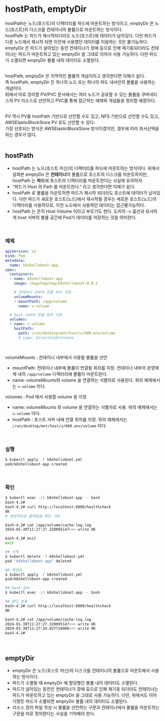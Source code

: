
# hostPath, emptyDir
hostPath는 노드(호스트)의 디렉터리를 파드에 마운트하는 방식이고, emptyDir 은 노드(호스트)의 디스크를 컨테이너의 볼륨으로 마운트하는 방식이다.<br/>
hostPath 는 파드가 재시작되더라도 노드(호스트)에 데이터가 남아있다. 다만 파드가 다른 노드에서 재시작 되면 이전에 사용했던 데이터를 이용하는 것은 불가능하다.<br/>
emptyDir 은 파드가 살아있는 동안 컨테이너가 장애 등으로 인해 재기동되더라도 컨테이너는 파드가 마운트하고 있는 emptyDir 을 그대로 이어서 사용 가능하다. 다만 파드가 소멸되면 emptyDir 볼륨 내의 데이터도 소멸된다.<br/>
<br/>

hostPath, emptyDir 은 지역적인 볼륨의 개념이라고 생각한다면 이해가 쉽다.<br/> 
즉 hostPath, emptyDir 은 하나의 노드 또는 하나의 파드 내서만의 볼륨을 사용하는 개념이다.<br/>
뒤에서 따로 정리할 PV/PVC 문서에서는 여러 노드가 공유할 수 있는 볼륨을 쿠버네티스의 PV 리소스로 선언하고 PVC를 통해 접근하는 예제와 개념들을 정리할 예정이다.<br/>
<br/>

PV 역시 PV를 hostPath 기반으로 선언할 수도 있고, NFS 기반으로 선언할 수도 있고, AWSElasticBlockStore PV 로도 선언할 수 있다.<br/>
가장 선호되는 방식은 AWSElasticBlockStore 방식이겠지만, 경우에 따라 취사선택을 하는 경우가 많다.<br/>
<br/>

## hostPath
- hostPath 는 노드(호스트 머신)의 디렉터리를 파드에 마운트하는 방식이다. 위에서 살펴본 emptyDir 은 **컨테이너**의 볼륨으로 호스트의 디스크를 마운트하지만, hostPath 는 **파드**에 호스트의 디렉터리를 마운트한다는 사실에 유의하자.
- “파드가 Host 의 Path 를 마운트한다.” 라고 생각한다면 이해가 쉽다.
- hostPath 로 볼륨을 마운트하면 파드가 재시작 되더라도 호스트에 데이터가 남아있다. 다만 파드가 새로운 호스트(노드)에서 재시작될 경우는 새로운 호스트(노드)의 디렉터리를 사용하므로, 이전 노드에서 사용하던 데이터는 접근불가능하다.
- hostPath 는 흔히 Host Volume 이라고 부르기도 한다. 도커의 -v 옵션과 유사하게 host 서버의 볼륨 공간에 Pod가 데이터를 저장하는 것을 의미한다.
<br/>

### 예제
```yaml filename="k8shelloboot.yml" {3} copy
apiVersion: v1
kind: Pod
metadata:
  name: k8shelloboot-app
spec:
  containers:
  - name: k8shelloboot-app
    image: chagchagchag/k8shelloboot:0.0.1

    # 컨테이너 내부의 연결 위치 지정
    volumeMounts:
    - mountPath: /app/volume
      name: v-volume

  # host 서버의 연결 위치 지정
  volumes:
  - name: v-volume
    hostPath:
      path: /run/desktop/mnt/host/v/000.env/volume
      # type: DirectoryOrCreate
```
<br/>

volumeMounts : 컨테이너 내부에서 사용될 볼륨을 선언

- mountPath: 컨테이너 내부에 볼륨이 연결될 위치를 지정. 컨테이너 내부의 운영체제 내의 `/app/volume` 디렉터리에 볼륨이 마운트된다.
- name: volumeMounts와 volume 을 연결하는 식별자로 사용된다. 위의 예제에서는 `v-volume` 이다.

volumes : Pod 에서 사용할 volume 을 지정

- name: volumeMounts 와 volume 을 연결하는 식별자로 사용. 위의 예제에서는 `v-volume` 이다.
- hostPath : 호스트 서버 내에 연결 위치를 지정. 위의 예제에서는 `/run/desktop/mnt/host/v/000.env/volume` 이다.
<br/>

### 실행
```bash filename="bash" {3} copy
$ kubectl apply -f k8shelloboot.yml
pod/k8shelloboot-app created
```
<br/>

### 확인
```bash filename="bash" {3} copy
$ kubectl exec -it k8shelloboot-app -- bash
bash-4.2#
bash-4.2# curl http://localhost:8080/healthcheck
OK
# 정상적으로 출력됨을 확인 가능

bash-4.2# cat /app/volume/cache-log.log
2024-01-30T11:27:27.320095147>>> write OK

bash-4.2# exit
exit

## 삭제
$ kubectl delete -f k8shelloboot.yml
pod "k8shelloboot-app" deleted

## 재생성
$ kubectl apply -f k8shelloboot.yml
pod/k8shelloboot-app created

## bash 접속
$ kubectl exec -it k8shelloboot-app -- bash

## API 호출
bash-4.2# curl http://localhost:8080/healthcheck
OK

bash-4.2# cat /app/volume/cache-log.log
2024-01-30T11:27:27.320095147>>> write OK
2024-01-30T11:27:34.827718406>>> write OK
bash-4.2#
```
<br/>

## emptyDir
- emptyDir 은 노드(호스트 머신)의 디스크를 컨테이너의 볼륨으로 마운트해서 사용하는 방식이다.
- 파드가 소멸될 때 emptyDir 에 할당했던 볼륨 내의 데이터도 소멸된다.
- 파드가 살아있는 동안은 컨테이너가 장애 등으로 인해 재기동 되더라도 컨테이너는 파드가 마운트하고 있는 emptyDir 을 그대로 사용 가능하다. 다만, 위에서도 이야기했듯 파드가 소멸되면 emptyDir 볼륨 내의 데이터도 소멸된다.
- 리소스 정의 파일 작성 시 볼륨을 선언하는 구문과 컨테이너에서 볼륨을 마운트하는 구문을 따로 정의한다는 사실을 기억해야 한다.

